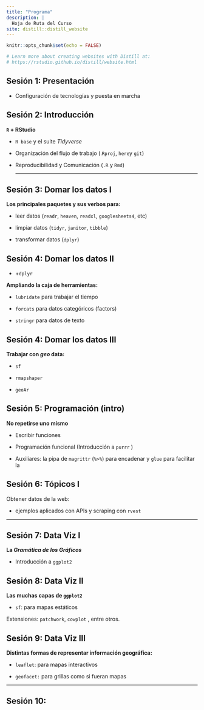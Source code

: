 ```yaml
---
title: "Programa"
description: |
  Hoja de Ruta del Curso
site: distill::distill_website
---
```


```r
knitr::opts_chunk$set(echo = FALSE)

# Learn more about creating websites with Distill at:
# https://rstudio.github.io/distill/website.html

```

## Sesión 1: Presentación 

-   Configuración de tecnologías y puesta en marcha

## Sesión 2: Introducción

**`R` + RStudio**

-   `R base` y el suite *Tidyverse*

-   Organización del flujo de trabajo (.`Rproj`, `here`y `git`)

-   Reproducibilidad y Comunicación (`.R` y `Rmd`)

    ------------------------------------------------------------------------

## Sesión 3: Domar los datos I

**Los principales paquetes y sus verbos para:**

-   leer datos (`readr`, `heaven`, `readxl`, `googlesheets4`, etc)

-   limpiar datos (`tidyr`, `janitor`, `tibble`)

-   transformar datos (`dplyr`)

## Sesión 4: Domar los datos II

-   \+`dplyr`

**Ampliando la caja de herramientas:**

-   `lubridate` para trabajar el tiempo

-   `forcats` para datos categóricos (factors)

-   `stringr` para datos de texto

## Sesión 4: Domar los datos III

**Trabajar con *geo* data:**

-   `sf`

-   `rmapshaper`

-   `geoAr`

## Sesión 5: Programación (intro)

**No repetirse uno mismo**

-   Escribir funciones

-   Programación funcional (Introducción a `purrr` )

-   Auxiliares: la pipa de `magrittr` (`%>%`) para encadenar y `glue` para facilitar la

## Sesión 6: Tópicos I

Obtener datos de la web:

-   ejemplos aplicados con APIs y scraping con `rvest`

------------------------------------------------------------------------

## Sesión 7: Data Viz I

**La *Gramática de los Gráficos***

-   Introducción a `ggplot2`

## Sesión 8: Data Viz II

**Las muchas capas de `ggplot2`**

-   `sf`: para mapas estáticos

Extensiones: `patchwork`, `cowplot` , entre otros.

## Sesión 9: Data Viz III

**Distintas formas de representar información geográfica:**

-   `leaflet`: para mapas interactivos

-   `geofacet:` para grillas como si fueran mapas

------------------------------------------------------------------------

## Sesión 10:
